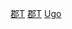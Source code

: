 {{Navbox
|name = 羽後國的郡
|state = {{{state|autocollapse}}}
|titlestyle = background:#CCFFCC;
|title = [[羽後國]]的[[郡]]
|imageleft =
|image =
|bodystyle = background:#f9f9f9;
|groupstyle = background:#CCFFCC;vertical-align:top;padding:0.125em 0.25em;
|liststyle = width:auto;
|oddstyle = background:#fcfcfc;
|evenstyle =
|list1 = [[山本郡]] &#124; [[秋田郡]] &#124; [[河邊郡]] &#124; [[由利郡]] &#124; [[仙北郡]] &#124; [[平鹿郡]] &#124; [[雄勝郡]] &#124; [[飽海郡]]
}}<noinclude>
[[Category:羽後國|郡T]]
[[Category:出羽國|郡T]]
[[Category:日本令制國行政區劃模板|Ugo]]
</noinclude>